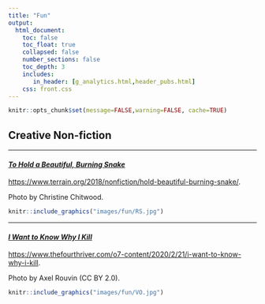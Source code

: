 ```yaml
---
title: "Fun"
output:
  html_document:
    toc: false
    toc_float: true
    collapsed: false
    number_sections: false
    toc_depth: 3
    includes:
       in_header: [g_analytics.html,header_pubs.html]
    css: front.css
---
```


```r
knitr::opts_chunk$set(message=FALSE,warning=FALSE, cache=TRUE)
```


## Creative Non-fiction

----

<div class="row">
<div class="col-sm-8">

#### [*To Hold a Beautiful, Burning Snake*](https://www.terrain.org/2018/nonfiction/hold-beautiful-burning-snake/)

<https://www.terrain.org/2018/nonfiction/hold-beautiful-burning-snake/>. 

Photo by Christine Chitwood. 


</div>
<div class="col-sm-4">
```r
knitr::include_graphics("images/fun/RS.jpg")
```
</div>
</div>

----

<div class="row">
<div class="col-sm-8">

#### [*I Want to Know Why I Kill*](https://www.thefourthriver.com/o7-content/2020/2/21/i-want-to-know-why-i-kill)

<https://www.thefourthriver.com/o7-content/2020/2/21/i-want-to-know-why-i-kill>. 

Photo by Axel Rouvin (CC BY 2.0). 


</div>
<div class="col-sm-4">
```r
knitr::include_graphics("images/fun/VO.jpg")
```
</div>
</div>

<!-- ---- -->

<!-- ## Painting -->

<!-- ---- -->

<!-- <div class="row"> -->
<!-- <div class="col-sm-8"> -->

<!-- ### [things](https://crumplab.github.io/things/) -->

<!-- When I find to make visual things I take pictures of them, and post them here <https://crumplab.github.io/things/> -->

<!-- </div> -->
<!-- <div class="col-sm-4"> -->
<!-- ```{r things, out.width='100%', echo=F} -->
<!-- knitr::include_graphics("images/fun/things.jpg") -->
<!-- ``` -->
<!-- </div> -->
<!-- </div> -->



